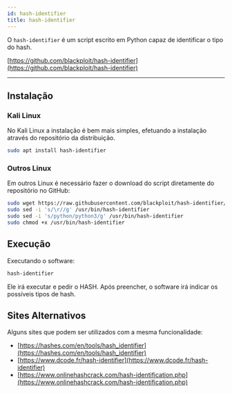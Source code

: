 ```yaml
---
id: hash-identifier
title: hash-identifier
---
```


O `hash-identifier` é um script escrito em Python capaz de identificar o tipo do
hash.

[https://github.com/blackploit/hash-identifier](https://github.com/blackploit/hash-identifier)

---

## Instalação

### Kali Linux

No Kali Linux a instalação é bem mais simples, efetuando a instalação através do
repositório da distribuição.

```bash
sudo apt install hash-identifier
```

### Outros Linux

Em outros Linux é necessário fazer o download do script diretamente do
repositório no GitHub:

```bash
sudo wget https://raw.githubusercontent.com/blackploit/hash-identifier/master/hash-id.py -O /usr/bin/hash-identifier
sudo sed -i 's/\r//g' /usr/bin/hash-identifier
sudo sed -i 's/python/python3/g' /usr/bin/hash-identifier
sudo chmod +x /usr/bin/hash-identifier
```

## Execução

Executando o software:

```bash
hash-identifier
```

Ele irá executar e pedir o HASH.
Após preencher, o software irá indicar os possíveis tipos de hash.

## Sites Alternativos

Alguns sites que podem ser utilizados com a mesma funcionalidade:

- [https://hashes.com/en/tools/hash_identifier](https://hashes.com/en/tools/hash_identifier)
- [https://www.dcode.fr/hash-identifier](https://www.dcode.fr/hash-identifier)
- [https://www.onlinehashcrack.com/hash-identification.php](https://www.onlinehashcrack.com/hash-identification.php)
